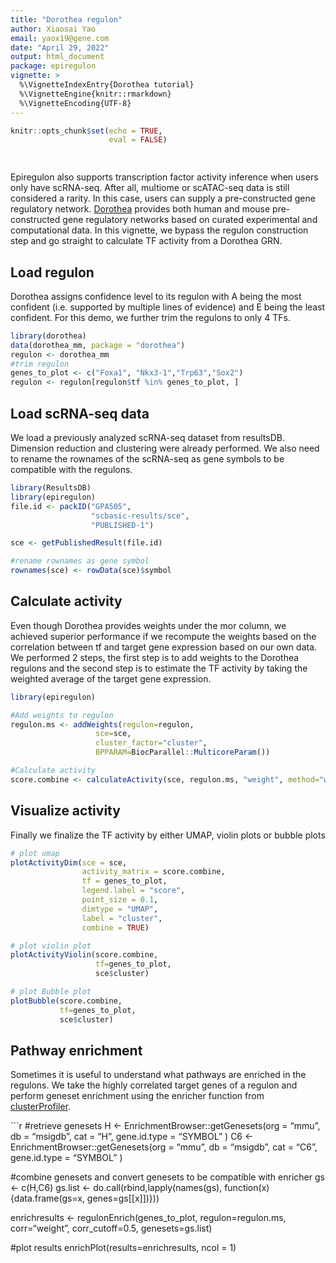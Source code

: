 ```yaml
---
title: "Dorothea regulon"
author: Xiaosai Yao
email: yaox19@gene.com
date: "April 29, 2022"
output: html_document
package: epiregulon
vignette: >
  %\VignetteIndexEntry{Dorothea tutorial}
  %\VignetteEngine{knitr::rmarkdown}
  %\VignetteEncoding{UTF-8}
---
```


```r
knitr::opts_chunk$set(echo = TRUE,
                      eval = FALSE)

  
```
Epiregulon also supports transcription factor activity inference when users only have scRNA-seq. After all, multiome or scATAC-seq data is still considered a rarity. In this case, users can supply a pre-constructed gene regulatory network. [Dorothea](https://saezlab.github.io/dorothea/articles/dorothea.html) provides both human and mouse pre-constructed gene regulatory networks based on curated experimental and computational data. In this vignette, we bypass the regulon construction step and go straight to calculate TF activity from a Dorothea GRN.


## Load regulon

Dorothea assigns confidence level to its regulon with A being the most confident (i.e. supported by multiple lines 
of evidence) and E being the least confident. For this demo, we further trim the regulons to only 4 TFs.

```r
library(dorothea)
data(dorothea_mm, package = "dorothea")
regulon <- dorothea_mm 
#trim regulon
genes_to_plot <- c("Foxa1", "Nkx3-1","Trp63","Sox2")
regulon <- regulon[regulon$tf %in% genes_to_plot, ]
```


## Load scRNA-seq data

We load a previously analyzed scRNA-seq dataset from resultsDB. Dimension reduction and clustering were already performed. We also need to rename the rownames of the scRNA-seq as gene symbols to be compatible with the regulons.

```r
library(ResultsDB)
library(epiregulon)
file.id <- packID("GPA505",
                  "scbasic-results/sce",
                  "PUBLISHED-1")

sce <- getPublishedResult(file.id)

#rename rownames as gene symbol
rownames(sce) <- rowData(sce)$symbol
```

## Calculate activity

Even though Dorothea provides weights under the mor column, we achieved superior performance if we recompute the weights based on
the correlation between tf and target gene expression based on our own data. We performed 2 steps, the first step is to add weights to the Dorothea regulons and the second step is to estimate the TF activity by taking the weighted average of the target gene expression.

``` r

library(epiregulon)

#Add weights to regulon
regulon.ms <- addWeights(regulon=regulon,
                   sce=sce,
                   cluster_factor="cluster",
                   BPPARAM=BiocParallel::MulticoreParam())

#Calculate activity
score.combine <- calculateActivity(sce, regulon.ms, "weight", method="weightedMean")

```


## Visualize activity

Finally we finalize the TF activity by either UMAP, violin plots or bubble plots
```r


# plot umap
plotActivityDim(sce = sce, 
                activity_matrix = score.combine,
                tf = genes_to_plot, 
                legend.label = "score",
                point_size = 0.1,
                dimtype = "UMAP", 
                label = "cluster", 
                combine = TRUE)

# plot violin plot
plotActivityViolin(score.combine, 
                   tf=genes_to_plot, 
                   sce$cluster)

# plot Bubble plot
plotBubble(score.combine, 
           tf=genes_to_plot, 
           sce$cluster)
```

## Pathway enrichment
Sometimes it is useful to understand what pathways are enriched in the regulons. We take the highly correlated target genes of a regulon and perform geneset enrichment using the enricher function from [clusterProfiler](http://yulab-smu.top/biomedical-knowledge-mining-book/universal-api.html).

```r
#retrieve genesets
H <- EnrichmentBrowser::getGenesets(org = "mmu", db = "msigdb", cat = "H", gene.id.type = "SYMBOL" )
C6 <- EnrichmentBrowser::getGenesets(org = "mmu", db = "msigdb", cat = "C6", gene.id.type = "SYMBOL" )

#combine genesets and convert genesets to be compatible with enricher
gs <- c(H,C6)
gs.list <- do.call(rbind,lapply(names(gs), function(x) {data.frame(gs=x, genes=gs[[x]])}))

enrichresults <- regulonEnrich(genes_to_plot, regulon=regulon.ms, corr="weight",
                            corr_cutoff=0.5, genesets=gs.list)

#plot results
enrichPlot(results=enrichresults, ncol = 1)


